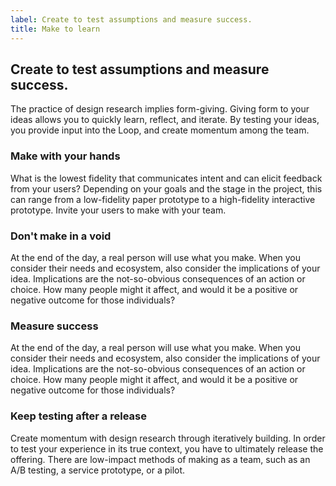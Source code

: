```yaml
---
label: Create to test assumptions and measure success.
title: Make to learn
---
```


## Create to test assumptions and measure success.

The practice of design research implies form-giving. Giving form to your ideas allows you to quickly learn, reflect, and iterate. By testing your ideas, you provide input into the Loop, and create momentum among the team.

### Make with your hands

What is the lowest fidelity that communicates intent and can elicit feedback from your users? Depending on your goals and the stage in the project, this can range from a low-fidelity paper prototype to a high-fidelity interactive prototype. Invite your users to make with your team.

### Don't make in a void

At the end of the day, a real person will use what you make. When you consider their needs and ecosystem, also consider the implications of your idea. Implications are the not-so-obvious consequences of an action or choice. How many people might it affect, and would it be a positive or negative outcome for those individuals?

### Measure success

At the end of the day, a real person will use what you make. When you consider their needs and ecosystem, also consider the implications of your idea. Implications are the not-so-obvious consequences of an action or choice. How many people might it affect, and would it be a positive or negative outcome for those individuals?

### Keep testing after a release

Create momentum with design research through iteratively building. In order to test your experience in its true context, you have to ultimately release the offering. There are low-impact methods of making as a team, such as an A/B testing, a service prototype, or a pilot.
